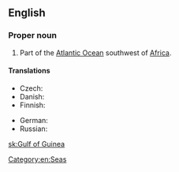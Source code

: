 ==English==
{{wikipedia}}

===Proper noun===
{{en-proper noun|sg=[[gulf|Gulf]] [[of]] [[Guinea]]}}

# Part of the [[Atlantic Ocean]] southwest of [[Africa]].

====Translations====
{{trans-top|part of the Atlantic Ocean}}
* Czech: {{t+|cs|Guinejský záliv|m}}
* Danish: {{t|da|Guineabugten}}
* Finnish: {{t-|fi|Guineanlahti}}
{{trans-mid}}
* German: {{t-|de|Golf von Guinea|m}}
* Russian: {{t-|ru|Гвинейский залив|m|sc=Cyrl|tr=Gvinéjskij zalív|alt=Гвине́йский зали́в}}
{{trans-bottom}}

[[Category:en:Seas]]

[[sk:Gulf of Guinea]]